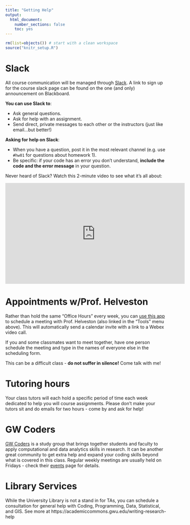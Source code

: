 ```yaml
---
title: "Getting Help"
output:
  html_document:
    number_sections: false
    toc: yes
---
```


```r
rm(list=objects()) # start with a clean workspace
source("knitr_setup.R")
```

# Slack

All course communication will be managed through [Slack](https://emse-p4a-f20.slack.com). A link to sign up for the course slack page can be found on the one (and only) announcement on Blackboard.

**You can use Slack to**:

- Ask general questions.
- Ask for help with an assignment.
- Send direct, private messages to each other or the instructors (just like email...but better!)

**Asking for help on Slack**:

- When you have a question, post it in the most relevant channel (e.g. use `#hw01` for questions about homework 1).
- Be specific: if your code has an error you don't understand, **include the code and the error message** in your question.

Never heard of Slack? Watch this 2-minute video to see what it's all about:

<iframe width="560" height="315" src="https://www.youtube.com/embed/9RJZMSsH7-g" frameborder="0" allow="accelerometer; autoplay; encrypted-media; gyroscope; picture-in-picture" allowfullscreen></iframe>

# Appointments w/Prof. Helveston

Rather than hold the same "Office Hours" every week, you can [use this app](https://jhelvy.appointlet.com/b/professor-helveston) to schedule a meeting with Prof. Helveston (also linked in the "Tools" menu above). This will automatically send a calendar invite with a link to a Webex video call.

If you and some classmates want to meet together, have one person schedule the meeting and type in the names of everyone else in the scheduling form.

This can be a difficult class - **do not suffer in silence!** Come talk with me!

# Tutoring hours

Your class tutors will each hold a specific period of time each week dedicated to help you will course assignments. Please don't make your tutors sit and do emails for two hours - come by and ask for help!

# GW Coders

[GW Coders](http://gwcoders.github.io/) is a study group that brings together students and faculty to apply computational and data analytics skills in research. It can be another great community to get extra help and expand your coding skills beyond what is covered in this class. Regular weekly meetings are usually held on Fridays - check their [events](https://gwcoders.github.io/studyGroup/#events) page for details.

# Library Services

While the University Library is not a stand in for TAs, you can schedule a consultation for general help with Coding, Programming, Data, Statistical, and GIS. See more at https://academiccommons.gwu.edu/writing-research-help
